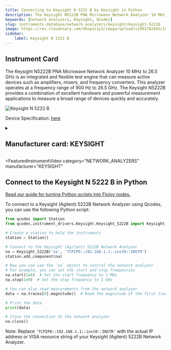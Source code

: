 ```yaml
---
title: Connecting to Keysight N 5222 B by Keysight in Python
description: The Keysight N5222B PNA Microwave Network Analyzer 10 MHz to 26.5 GHz is an integrated and flexible test engine that can measure active devices such as amplifiers, mixers, and frequency converters. This analyzer operates at a frequency range of 900 Hz to 26.5 GHz. The Keysight N5222B provides a combination of excellent hardware and powerful measurement applications to measure a broad range of devices quickly and accurately.
keywords: [network analyzers, Keysight, QCodes] 
slug: instruments-database/network-analyzers/keysight/keysight-5222b 
image: https://res.cloudinary.com/dhopxs1y3/image/upload/v1691782445/Instruments/Network%20Analyzer/Keysight-5222B/Keysight-5222B.jpg
sidebar:
    label: Keysight N 5222 B 
---
```



## Instrument Card

The Keysight N5222B PNA Microwave Network Analyzer 10 MHz to 26.5 GHz is an integrated and flexible test engine that can measure active devices such as amplifiers, mixers, and frequency converters. This analyzer operates at a frequency range of 900 Hz to 26.5 GHz. The Keysight N5222B provides a combination of excellent hardware and powerful measurement applications to measure a broad range of devices quickly and accurately. 

![Keysight N 5222 B](https://res.cloudinary.com/dhopxs1y3/image/upload/v1691782445/Instruments/Network%20Analyzer/Keysight-5222B/Keysight-5222B.jpg)

Device Specification: [here](https://www.keysight.com/us/en/assets/9018-03959/technical-specifications/9018-03959.pdf)

<details style={{ marginTop: "15px"}}>
<summary><h2 style={{display:'inline'}}>Manufacturer card: KEYSIGHT</h2></summary>

![KEYSIGHT](https://res.cloudinary.com/dhopxs1y3/image/upload/v1692125973/Instruments/Vendor%20Logos/Keysight.png)

Keysight Technologies, or Keysight, is an American company that manufactures electronics test and measurement equipment and software

- Headquarters: USA
- Yearly Revenue (millions, USD): 5420
- Vendor Website: [here](https://www.keysight.com/us/en/home.html)

</details>


<FeaturedInstrumentVideo
  category="NETWORK_ANALYZERS"
  manufacturer="KEYSIGHT"
></FeaturedInstrumentVideo>

## Connect to the Keysight N 5222 B in Python

[Read our guide for turning Python scripts into Flojoy nodes.](https://docs.flojoy.ai/contribution/blocks/custom-flojoy-block/)


<Tabs>

<TabItem value="Flojoy" label="Flojoy" className="flojoy-instrument-tabs">

<NodeCardCollection category='NETWORK_ANALYZERS' manufacturer='KEYSIGHT'></NodeCardCollection>

</TabItem>
<TabItem value="QCodes" label="QCodes">

To connect to a Keysight (Agilent) 5222B Network Analyzer using Qcodes, you can use the following Python script:

```python
from qcodes import Station
from qcodes.instrument_drivers.Keysight.Keysight_5222B import Keysight_5222B

# Create a station to hold the instruments
station = Station()

# Connect to the Keysight (Agilent) 5222B Network Analyzer
na = Keysight_5222B('na', 'TCPIP0::192.168.1.1::inst0::INSTR')
station.add_component(na)

# Now you can use the `na` object to control the network analyzer
# For example, you can set the start and stop frequencies
na.start(1e6)  # Set the start frequency to 1 MHz
na.stop(1e9)  # Set the stop frequency to 1 GHz

# You can also read measurements from the network analyzer
data = na.traces[0].magnitude()  # Read the magnitude of the first trace

# Print the data
print(data)

# Close the connection to the network analyzer
na.close()
```

Note: Replace `'TCPIP0::192.168.1.1::inst0::INSTR'` with the actual IP address or VISA resource string of your Keysight (Agilent) 5222B Network Analyzer.

</TabItem>
</Tabs>